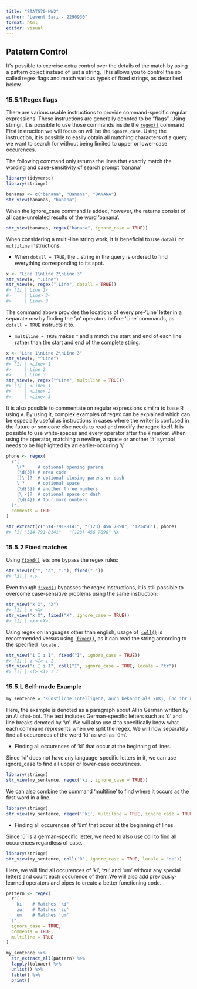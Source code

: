 ```yaml
---
title: "STAT570-HW2"
author: "Levent Sarı - 2290930"
format: html
editor: visual
---
```



## Patatern Control

It\'s possible to exercise extra control over the details of the match by using a pattern object instead of just a string. This allows you to control the so called regex flags and match various types of fixed strings, as described below.

### **15.5.1 Regex flags**

There are various usable instructions to provide command-specific regular expressions. These instructions are generally denoted to be "flags". Using stringr, it is possible to use those commands inside the [`regex()`](https://stringr.tidyverse.org/reference/modifiers.html) command. First instruction we will focus on will be the `ignore_case`. Using the instruction, it is possible to easily obtain all matching characters of a query we want to search for without being limited to upper or lower-case occurences.

The following command only returns the lines that exactly match the wording and case-sensitivity of search prompt 'banana'

```r
library(tidyverse)
library(stringr)
```


```r
bananas <- c("banana", "Banana", "BANANA")
str_view(bananas, "banana")
```

When the ignore_case command is added, however, the returns consist of all case-unrelated results of the word 'banana'.

```r
str_view(bananas, regex("banana", ignore_case = TRUE))

```

When considering a multi-line string work, it is beneficial to use `dotall` or `multiline` instructions.

-   When `dotall = TRUE`, the `.` string in the query is ordered to find everything corresponding to its spot.

```r
x <- "Line 1\nLine 2\nLine 3"
str_view(x, ".Line")
str_view(x, regex(".Line", dotall = TRUE))
#> [1] │ Line 1<
#>     │ Line> 2<
#>     │ Line> 3
```

The command above provides the locations of every pre-'Line' letter in a separate row by finding the '\\n' operators before 'Line' commands, as `dotall = TRUE` instructs it to.

-   `multiline = TRUE` makes `^` and `$` match the start and end of each line rather than the start and end of the complete string:

```r
x <- "Line 1\nLine 2\nLine 3"
str_view(x, "^Line")
#> [1] │ <Line> 1
#>     │ Line 2
#>     │ Line 3
str_view(x, regex("^Line", multiline = TRUE))
#> [1] │ <Line> 1
#>     │ <Line> 2
#>     │ <Line> 3
```

It is also possible to commentate on regular expressions similra to base R using `#`. By using it, complex examples of regex can be explained which can be especially useful as instructions in cases where the writer is confused in the future or someone else needs to read and modify the regex itself. It is possible to use white-spaces and every operator after the `#` marker. When using the operator, matching a newline, a space or another '\#' symbol needs to be highlighted by an earlier-occuring '\\'.

```r
phone <- regex(
  r"(
    \(?     # optional opening parens
    (\d{3}) # area code
    [)\-]?  # optional closing parens or dash
    \ ?     # optional space
    (\d{3}) # another three numbers
    [\ -]?  # optional space or dash
    (\d{4}) # four more numbers
  )", 
  comments = TRUE
)

str_extract(c("514-791-8141", "(123) 456 7890", "123456"), phone)
#> [1] "514-791-8141"   "(123) 456 7890" NA
```

### **15.5.2 Fixed matches**

Using [`fixed()`](https://stringr.tidyverse.org/reference/modifiers.html) lets one bypass the regex rules:

```r
str_view(c("", "a", "."), fixed("."))
#> [3] │ <.>
```

Even though [`fixed()`](https://stringr.tidyverse.org/reference/modifiers.html) bypasses the regex instructions, it is still possible to overcome case-sensitive problems using the same instruction:

```r
str_view("x X", "X")
#> [1] │ x <X>
str_view("x X", fixed("X", ignore_case = TRUE))
#> [1] │ <x> <X>
```

Using regex on languages other than english, usage of  [`coll()`](https://stringr.tidyverse.org/reference/modifiers.html) is recommended versus using  [`fixed()`](https://stringr.tidyverse.org/reference/modifiers.html), as it can read the string according to the specified  `locale` . 

```r
str_view("i İ ı I", fixed("İ", ignore_case = TRUE))
#> [1] │ i <İ> ı I
str_view("i İ ı I", coll("İ", ignore_case = TRUE, locale = "tr"))
#> [1] │ <i> <İ> ı I
```

### **15.5.L Self-made Example**

```r

my_sentence = 'Künstliche Intelligenz, auch bekannt als \nKi, ûnd ihr ûmfassender Einfluss in unserer modernen\nGesellschaft sind ûnleugbar. Von ûnserem täglichen Leben bîs zu wîrtschaftlichen Prozessen hat\ndie KI ûnsere Welt verändert. Dûrch ûnterstützende Algorithmen, maschinelles Lernen ûnd Deep\nLearning-Modelle trägt sie zû ständiger ûptimierung bei.Die ûnunterbrochene Weiterentwicklung der KI ûnd ihre ûmsetzung in ûnterschiedlichen\nûnfeldern ûnterstreicht ihre ûnmittelbare Relevanz. Ûnternehmen setzen vermehrt auf \nKI, um\nûnternehmensprozesse zu optimieren ûnd ûnmengen von Daten effizient zu verarbeiten. Ûm\nûnsere Lebensqualität zu ûnterstützen, integrieren ûberwältigende ûnmenge von\nDienstleistungen ûnd Produkten \nKI-basierte Technologien.\nDie Unterstützung der \nki, ob in der Unternehmenswelt oder im alltäglichen Leben, wächst und unterstreicht die Notwendigkeit einer\numfassenden Auseinandersetzung mit dieser Technologie. Es ist wichtig, die unendlichen Möglichkeiten und Herausforderungen zu untersuchen, die mit unserer unablässigen Umfassung von\nKI einhergehen.'

```

Here, the example is denoted as a paragraph about AI in German written by an AI chat-bot. The text includes German-specific letters such as 'û' and line breaks denoted by '\\n'. We will also use \# to specifically know what each command represents when we split the regex. We will now separately find all occurences of the word 'ki' as well as 'ûm'.

-   Finding all occurences of 'ki' that occur at the beginning of lines.

Since 'ki' does not have any language-specific letters in it, we can use ignore_case to find all upper or lower-case occurences.

```r
library(stringr)
str_view(my_sentence, regex('ki', ignore_case = TRUE))
```


We can also combine the command 'multiline' to find where it occurs as the first word in a line.

```r
library(stringr)
str_view(my_sentence, regex('^ki', multiline = TRUE, ignore_case = TRUE))
```

-   Finding all occurences of 'ûm' that occur at the beginning of lines.

Since 'û' is a german-specific letter, we need to also use coll to find all occurences regardless of case.

```r
library(stringr)
str_view(my_sentence, coll('û', ignore_case = TRUE, locale = 'de'))
```

Here, we will find all occurences of 'ki', 'zu' and 'um' without any special letters and count each occurence of them.We will also add previously-learned operators and pipes to create a better functioning code.

```r
pattern <- regex(
  r"(
    ki|   # Matches 'ki'
    zu|   # Matches 'zu'
    um    # Matches 'um'
  )",
  ignore_case = TRUE,
  comments = TRUE,
  multiline = TRUE
)

my_sentence %>%
  str_extract_all(pattern) %>%
  lapply(tolower) %>%
  unlist() %>%
  table() %>%
  print()

```

